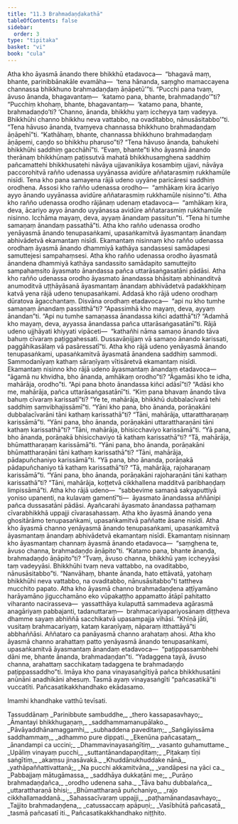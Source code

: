 ```yaml
---
title: "11.3 Brahmadaṇḍakathā"
tableOfContents: false
sidebar:
  order: 3
type: "tipitaka"
basket: "vi"
book: "cula"
---
```



<DynamicBreadcrumb />

<Division number="445" book="cula" e="ch" v="4" p="487">

<Paragraph number="2209" book="cula">
Atha kho āyasmā ānando there bhikkhū etadavoca—  “bhagavā maṃ, bhante, parinibbānakāle evamāha—  ‘tena hānanda, saṃgho mamaccayena channassa bhikkhuno brahmadaṇḍaṃ āṇāpetū’”ti. “Pucchi pana tvaṃ, āvuso ānanda, bhagavantaṃ—  ‘katamo pana, bhante, brahmadaṇḍo’”ti? “Pucchiṃ khohaṃ, bhante, bhagavantaṃ—  ‘katamo pana, bhante, brahmadaṇḍo’ti? ‘Channo, ānanda, bhikkhu yaṃ iccheyya taṃ vadeyya. Bhikkhūhi channo bhikkhu neva vattabbo, na ovaditabbo, nānusāsitabbo’”ti. “Tena hāvuso ānanda, tvaṃyeva channassa bhikkhuno brahmadaṇḍaṃ āṇāpehī”ti. “Kathāhaṃ, bhante, channassa bhikkhuno brahmadaṇḍaṃ āṇāpemi, caṇḍo so bhikkhu pharuso”ti? “Tena hāvuso ānanda, bahukehi bhikkhūhi saddhiṃ gacchāhī”ti. “Evaṃ, bhante”ti kho āyasmā ānando therānaṃ bhikkhūnaṃ paṭissutvā mahatā bhikkhusaṃghena saddhiṃ pañcamattehi bhikkhusatehi nāvāya ujjavanikāya kosambiṃ ujjavi, nāvāya paccorohitvā rañño udenassa uyyānassa avidūre aññatarasmiṃ rukkhamūle nisīdi. Tena kho pana samayena rājā udeno uyyāne paricāresi saddhiṃ orodhena. Assosi kho rañño udenassa orodho—  “amhākaṃ kira ācariyo ayyo ānando uyyānassa avidūre aññatarasmiṃ rukkhamūle nisinno”ti. Atha kho rañño udenassa orodho rājānaṃ udenaṃ etadavoca—  “amhākaṃ kira, deva, ācariyo ayyo ānando uyyānassa avidūre aññatarasmiṃ rukkhamūle nisinno. Icchāma mayaṃ, deva, ayyaṃ ānandaṃ passitun”ti. “Tena hi tumhe samaṇaṃ ānandaṃ passathā”ti.
</Paragraph>

<Paragraph number="2210" book="cula">
Atha kho rañño udenassa orodho yenāyasmā ānando tenupasaṅkami, upasaṅkamitvā āyasmantaṃ ānandaṃ abhivādetvā ekamantaṃ nisīdi. Ekamantaṃ nisinnaṃ kho rañño udenassa orodhaṃ āyasmā ānando dhammiyā kathāya sandassesi samādapesi samuttejesi sampahaṃsesi. Atha kho rañño udenassa orodho āyasmatā ānandena dhammiyā kathāya sandassito samādapito samuttejito sampahaṃsito āyasmato ānandassa pañca uttarāsaṅgasatāni pādāsi. Atha kho rañño udenassa orodho āyasmato ānandassa bhāsitaṃ abhinanditvā anumoditvā uṭṭhāyāsanā āyasmantaṃ ānandaṃ abhivādetvā padakkhiṇaṃ katvā yena rājā udeno tenupasaṅkami. Addasā kho rājā udeno orodhaṃ dūratova āgacchantaṃ. Disvāna orodhaṃ etadavoca—  “api nu kho tumhe samaṇaṃ ānandaṃ passitthā”ti? “Apassimhā kho mayaṃ, deva, ayyaṃ ānandan”ti. “Api nu tumhe samaṇassa ānandassa kiñci adatthā”ti? “Adamhā kho mayaṃ, deva, ayyassa ānandassa pañca uttarāsaṅgasatānī”ti. Rājā udeno ujjhāyati khiyyati vipāceti—  “kathañhi nāma samaṇo ānando tāva bahuṃ cīvaraṃ paṭiggahessati. Dussavāṇijjaṃ vā samaṇo ānando karissati, paggāhikasālaṃ vā pasāressatī”ti.
</Paragraph>

<Paragraph number="2211" book="cula">
Atha kho rājā udeno yenāyasmā ānando tenupasaṅkami, upasaṅkamitvā āyasmatā ānandena saddhiṃ sammodi. Sammodanīyaṃ kathaṃ sāraṇīyaṃ vītisāretvā ekamantaṃ nisīdi. Ekamantaṃ nisinno kho rājā udeno āyasmantaṃ ānandaṃ etadavoca—  “āgamā nu khvidha, bho ānanda, amhākaṃ orodho”ti? “Āgamāsi kho te idha, mahārāja, orodho”ti. “Api pana bhoto ānandassa kiñci adāsī”ti? “Adāsi kho me, mahārāja, pañca uttarāsaṅgasatānī”ti. “Kiṃ pana bhavaṃ ānando tāva bahuṃ cīvaraṃ karissatī”ti? “Ye te, mahārāja, bhikkhū dubbalacīvarā tehi saddhiṃ saṃvibhajissāmī”ti. “Yāni kho pana, bho ānanda, porāṇakāni dubbalacīvarāni tāni kathaṃ karissathā”ti? “Tāni, mahārāja, uttarattharaṇaṃ karissāmā”ti. “Yāni pana, bho ānanda, porāṇakāni uttarattharaṇāni tāni kathaṃ karissathā”ti? “Tāni, mahārāja, bhisicchaviyo karissāmā”ti. “Yā pana, bho ānanda, porāṇakā bhisicchaviyo tā kathaṃ karissathā”ti? “Tā, mahārāja, bhūmattharaṇaṃ karissāmā”ti. “Yāni pana, bho ānanda, porāṇakāni bhūmattharaṇāni tāni kathaṃ karissathā”ti? “Tāni, mahārāja, pādapuñchaniyo karissāmā”ti. “Yā pana, bho ānanda, porāṇakā pādapuñchaniyo tā kathaṃ karissathā”ti? “Tā, mahārāja, rajoharaṇaṃ karissāmā”ti. “Yāni pana, bho ānanda, porāṇakāni rajoharaṇāni tāni kathaṃ karissathā”ti? “Tāni, mahārāja, koṭṭetvā cikkhallena madditvā paribhaṇḍaṃ limpissāmā”ti.
</Paragraph>

<Paragraph number="2212" book="cula">
Atha kho rājā udeno—  “sabbevime samaṇā sakyaputtiyā yoniso upanenti, na kulavaṃ gamentī”ti—  āyasmato ānandassa aññānipi pañca dussasatāni pādāsi. Ayañcarahi āyasmato ānandassa paṭhamaṃ cīvarabhikkhā uppajji cīvarasahassaṃ. Atha kho āyasmā ānando yena ghositārāmo tenupasaṅkami, upasaṅkamitvā paññatte āsane nisīdi. Atha kho āyasmā channo yenāyasmā ānando tenupasaṅkami, upasaṅkamitvā āyasmantaṃ ānandaṃ abhivādetvā ekamantaṃ nisīdi. Ekamantaṃ nisinnaṃ kho āyasmantaṃ channaṃ āyasmā ānando etadavoca—  “saṃghena te, āvuso channa, brahmadaṇḍo āṇāpito”ti.
</Paragraph>

<Paragraph number="2213" book="cula">
“Katamo pana, bhante ānanda, brahmadaṇḍo āṇāpito”ti? “Tvaṃ, āvuso channa, bhikkhū yaṃ iccheyyāsi taṃ vadeyyāsi. Bhikkhūhi tvaṃ neva vattabbo, na ovaditabbo, nānusāsitabbo”ti. “Nanvāhaṃ, bhante ānanda, hato ettāvatā, yatohaṃ bhikkhūhi neva vattabbo, na ovaditabbo, nānusāsitabbo”ti tattheva mucchito papato. Atha kho āyasmā channo brahmadaṇḍena aṭṭīyamāno harāyamāno jigucchamāno eko vūpakaṭṭho appamatto ātāpī pahitatto viharanto nacirasseva—  yassatthāya kulaputtā sammadeva agārasmā anagāriyaṃ pabbajanti, tadanuttaraṃ—  brahmacariyapariyosānaṃ diṭṭheva dhamme sayaṃ abhiññā sacchikatvā upasampajja vihāsi. “Khīṇā jāti, vusitaṃ brahmacariyaṃ, kataṃ karaṇīyaṃ, nāparaṃ itthattāyā”ti abbhaññāsi. Aññataro ca panāyasmā channo arahataṃ ahosi. Atha kho āyasmā channo arahattaṃ patto yenāyasmā ānando tenupasaṅkami, upasaṅkamitvā āyasmantaṃ ānandaṃ etadavoca—  “paṭippassambhehi dāni me, bhante ānanda, brahmadaṇḍan”ti. “Yadaggena tayā, āvuso channa, arahattaṃ sacchikataṃ tadaggena te brahmadaṇḍo paṭippassaddho”ti. Imāya kho pana vinayasaṅgītiyā pañca bhikkhusatāni anūnāni anadhikāni ahesuṃ. Tasmā ayaṃ vinayasaṅgīti “pañcasatikā”ti vuccatīti.

</Paragraph>
</Division>

<Paragraph number="2214" type="center" book="cula">
Pañcasatikakkhandhako ekādasamo.

  
Imamhi khandhake vatthū tevīsati.



</Paragraph>

<Paragraph number="2215" type="center" book="cula">
Tassuddānaṃ


</Paragraph>

<Paragraph number="2216" type="verses" book="cula">
_Parinibbute sambuddhe,_  
_thero kassapasavhayo;_  
_Āmantayi bhikkhugaṇaṃ,_  
_saddhammamanupālako._  

</Paragraph>

<Paragraph number="2217" type="verses" book="cula">
_Pāvāyaddhānamaggamhi,_  
_subhaddena paveditaṃ;_  
_Saṅgāyissāma saddhammaṃ,_  
_adhammo pure dippati._  

</Paragraph>

<Paragraph number="2218" type="verses" book="cula">
_Ekenūna pañcasataṃ,_  
_ānandampi ca uccini;_  
_Dhammavinayasaṅgītiṃ,_  
_vasanto guhamuttame._  

</Paragraph>

<Paragraph number="2219" type="verses" book="cula">
_Upāliṃ vinayaṃ pucchi,_  
_suttantānandapaṇḍitaṃ;_  
_Piṭakaṃ tīṇi saṅgītiṃ,_  
_akaṃsu jinasāvakā._  

</Paragraph>

<Paragraph number="2220" type="verses" book="cula">
_Khuddānukhuddake nānā,_  
_yathāpaññattivattanā;_  
_Na pucchi akkamitvāna,_  
_vandāpesi na yāci ca._  

</Paragraph>

<Paragraph number="2221" type="verses" book="cula">
_Pabbajjaṃ mātugāmassa,_  
_saddhāya dukkaṭāni me;_  
_Purāṇo brahmadaṇḍañca,_  
_orodho udenena saha._  

</Paragraph>

<Paragraph number="2222" type="verses" book="cula">
_Tāva bahu dubbalañca,_  
_uttarattharaṇā bhisi;_  
_Bhūmattharaṇā puñchaniyo,_  
_rajo cikkhallamaddanā._  

</Paragraph>

<Paragraph number="2223" type="verses" book="cula">
_Sahassacīvaraṃ uppajji,_  
_paṭhamānandasavhayo;_  
_Tajjito brahmadaṇḍena,_  
_catussaccaṃ apāpuṇi;_  
_Vasībhūtā pañcasatā,_  
_tasmā pañcasatī iti._  


</Paragraph>

<Paragraph number="2224" type="center" book="cula">
Pañcasatikakkhandhako niṭṭhito.
</Paragraph>